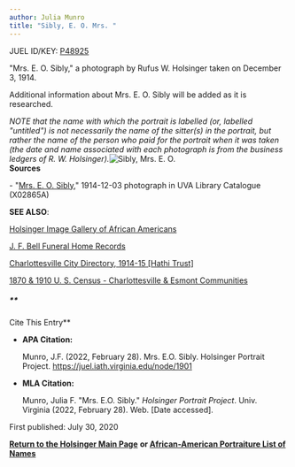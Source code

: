 ```yaml
---
author: Julia Munro
title: "Sibly, E. O. Mrs. "
---
```

JUEL ID/KEY: [P48925](http://juel.iath.virginia.edu/public_person?person=48925 "Sibly, Mrs. E. O.")

"Mrs. E. O. Sibly," a photograph by Rufus W. Holsinger taken on December 3, 1914. 

Additional information about Mrs. E. O. Sibly will be added as it is researched.

_NOTE that the name with which the portrait is labelled (or, labelled "untitled") is not necessarily the name of the sitter(s) in the portrait, but rather the name of the person who paid for the portrait when it was taken (the date and name associated with each photograph is from the business ledgers of R. W. Holsinger)._![Sibly, Mrs. E. O. ](https://iiif.lib.virginia.edu/iiif/uva-lib:1042836/full/778,561/0/default.jpg "Sibly, Mrs. E. O.")  
**Sources**

\- "[Mrs. E. O. Sibly](https://search.lib.virginia.edu/sources/images/items/uva-lib:1042836 "Sibly, Mrs. E. O.")," 1914-12-03 photograph in UVA Library Catalogue (X02865A) 

**SEE ALSO**:

[Holsinger Image Gallery of African Americans](http://rwholsingerphotos.org/images.php "Holsinger Image Gallery of African Americans")

[J. F. Bell Funeral Home Records](http://www2.vcdh.virginia.edu/afam/raceandplace/perl_scripts/funeral_search.html "J. F. Bell Funeral Home Database") 

[Charlottesville City Directory, 1914-15 \[Hathi Trust\]](https://catalog.hathitrust.org/Record/101954103 "Charlottesville City Directory, 1914-15")  

[1870 & 1910 U. S. Census - Charlottesville & Esmont Communities](http://www2.vcdh.virginia.edu/afam/raceandplace/census/search_both.html "1870 & 1910 U. S. Census: Charlottesville and Esmont Communities")

##### **  
Cite This Entry**

*   **APA Citation:**
    
    Munro, J.F. (2022, February 28). Mrs. E.O. Sibly. Holsinger Portrait Project. https://juel.iath.virginia.edu/node/1901
    
*   **MLA Citation:**
    
    Munro, Julia F. "Mrs. E.O. Sibly." _Holsinger Portrait Project_. Univ. Virginia (2022, February 28). Web. \[Date accessed\].
    

First published: July 30, 2020

[**Return to the Holsinger Main Page**](http://juel.iath.virginia.edu/node/980) **or [African-American Portraiture List of Names](http://juel.iath.virginia.edu/node/996)**